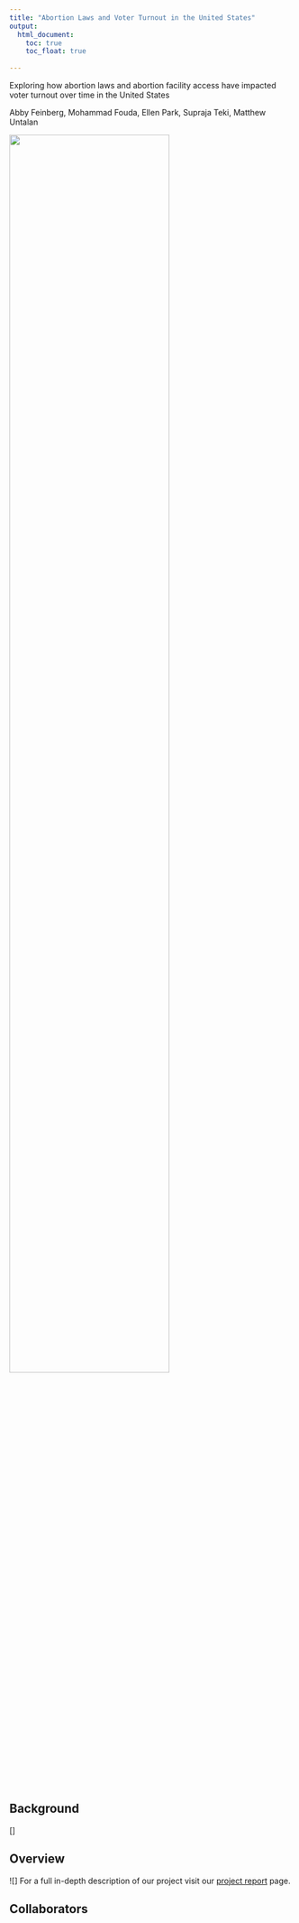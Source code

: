 ```yaml
---
title: "Abortion Laws and Voter Turnout in the United States"
output: 
  html_document:
    toc: true
    toc_float: true
    
---
```


Exploring how abortion laws and abortion facility access have impacted voter turnout over time in the United States

Abby Feinberg, Mohammad Fouda, Ellen Park, Supraja Teki, Matthew Untalan 


<img src="images/home_page.jpg" style="width:75%">


## Background 
[]

## Overview 
![]
For a full in-depth description of our project visit our [project report](report.html) page. 

## Collaborators

